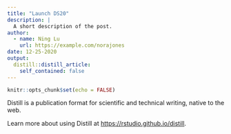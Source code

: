 ```yaml
---
title: "Launch DS20"
description: |
  A short description of the post.
author:
  - name: Ning Lu
    url: https://example.com/norajones
date: 12-25-2020
output:
  distill::distill_article:
    self_contained: false
---
```



```r
knitr::opts_chunk$set(echo = FALSE)
```

Distill is a publication format for scientific and technical writing, native to the web.

Learn more about using Distill at <https://rstudio.github.io/distill>.


